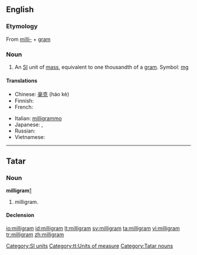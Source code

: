 ==English==
{{wikipedia}}
===Etymology===
From [[milli-]] + [[gram]]

===Noun===
{{en-noun}}

# An [[SI]] unit of [[mass]], equivalent to one thousandth of a [[gram]]. Symbol: [[mg]]

====Translations====
{{trans-top|milligram}}
* Chinese: [[毫克]] (háo kè)
* Finnish: {{t+|fi|milligramma}}
* French: {{t+|fr|milligramme|m}}
{{trans-mid}}
* Italian: [[milligrammo]]
* Japanese: {{t-|ja|マイクログラム|tr=maikuro guramu|sc=Jpan}}, {{t+|ja|mg}}
* Russian: {{t-|ru|миллиграмм|m|tr=milligrámm|sc=Cyrl}}
* Vietnamese: {{t+|vi|miligam|xs=Vietnamese}}
{{trans-bottom}}

[[Category:SI units]]

----

==Tatar==

===Noun===
'''milligram'''[http://search.rferl.org/1254_searchobject.asp?searchIndex=azatliq&searchtext=milligram]
#milligram.


====Declension====
{{tt-latin-noun|nıñ|ga|nı|da|nan}}


[[Category:tt:Units of measure]]
[[Category:Tatar nouns]]

[[io:milligram]]
[[id:milligram]]
[[lt:milligram]]
[[sv:milligram]]
[[ta:milligram]]
[[vi:milligram]]
[[tr:milligram]]
[[zh:milligram]]